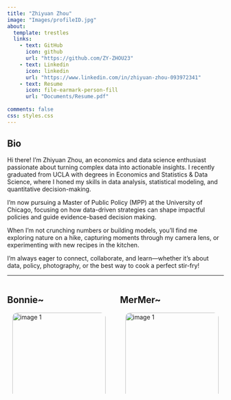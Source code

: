 ```yaml
---
title: "Zhiyuan Zhou"
image: "Images/profileID.jpg"
about:
  template: trestles
  links:
    - text: GitHub
      icon: github
      url: "https://github.com/ZY-ZHOU23"
    - text: Linkedin
      icon: linkedin
      url: "https://www.linkedin.com/in/zhiyuan-zhou-093972341"
    - text: Resume
      icon: file-earmark-person-fill
      url: "Documents/Resume.pdf"
  
comments: false
css: styles.css
---
```


::: {.column-page}

## Bio

Hi there! I’m Zhiyuan Zhou, an economics and data science enthusiast passionate about turning complex data into actionable insights. I recently graduated from UCLA with degrees in Economics and Statistics & Data Science, where I honed my skills in data analysis, statistical modeling, and quantitative decision-making.

I’m now pursuing a Master of Public Policy (MPP) at the University of Chicago, focusing on how data-driven strategies can shape impactful policies and guide evidence-based decision making.

When I’m not crunching numbers or building models, you’ll find me exploring nature on a hike, capturing moments through my camera lens, or experimenting with new recipes in the kitchen. 

I’m always eager to connect, collaborate, and learn—whether it’s about data, policy, photography, or the best way to cook a perfect stir-fry!

---

::: {.columns}
::: {.column width="50%"}

## Bonnie~

```{=html}

<style>
.carousel-container {
  width: 90%;
  max-width: 500px; /* Increased max width */
  margin: 0 auto;
}

.carousel-inner img {
  width: 100%;
  height: auto;
  max-height: 500px; /* Increased max height */
  object-fit: cover;
  border-radius: 12px;
}
</style>

<div class="carousel-container">
  <div id="bonniephoto" class="carousel slide" data-bs-ride="carousel">
  
    <!-- Carousel Items -->
    <div class="carousel-inner">
      <div class="carousel-item active">
        <img class="d-block w-100" src="Images/hammy/h1.jpg" alt="image 1">
      </div>
      <div class="carousel-item">
        <img class="d-block w-100" src="Images/hammy/h2.jpg" alt="image 2">
      </div>
      <div class="carousel-item">
        <img class="d-block w-100" src="Images/hammy/h3.jpg" alt="image 3">
      </div>
      <div class="carousel-item">
        <img class="d-block w-100" src="Images/hammy/h4.jpg" alt="image 4">
      </div>
    </div>
    
    <!-- Navigation Controls -->
    <button class="carousel-control-prev" type="button" data-bs-target="#bonniephoto" data-bs-slide="prev">
      <span class="carousel-control-prev-icon" aria-hidden="true"></span>
      <span class="visually-hidden">Previous</span>
    </button>
    <button class="carousel-control-next" type="button" data-bs-target="#bonniephoto" data-bs-slide="next">
      <span class="carousel-control-next-icon" aria-hidden="true"></span>
      <span class="visually-hidden">Next</span>
    </button>
  </div>
</div>
```

:::
::: {.column width="50%"}

## MerMer~

```{=html}
<div class="carousel-container">
  <div id="mermerphoto" class="carousel slide" data-bs-ride="carousel">
  
    <!-- Carousel Items -->
    <div class="carousel-inner">
      <div class="carousel-item active">
        <img class="d-block w-100" src="Images/cat/window.jpg" alt="image 1">
      </div>
      <div class="carousel-item">
        <img class="d-block w-100" src="Images/cat/plate.jpg" alt="image 2">
      </div>
      <div class="carousel-item">
        <img class="d-block w-100" src="Images/cat/head.jpg" alt="image 3">
      </div>
      <div class="carousel-item">
        <img class="d-block w-100" src="Images/cat/jump.jpg" alt="image 4">
      </div>
      <div class="carousel-item">
        <img class="d-block w-100" src="Images/cat/catbox.jpg" alt="image 5">
      </div>
      <div class="carousel-item">
        <img class="d-block w-100" src="Images/cat/inbag.jpg" alt="image 6">
      </div>
      <div class="carousel-item">
        <img class="d-block w-100" src="Images/cat/loaf.jpg" alt="image 7">
      </div>
      <div class="carousel-item">
        <img class="d-block w-100" src="Images/cat/car.jpg" alt="image 8">
      </div>
    </div>
    
    <!-- Navigation Controls -->
    <button class="carousel-control-prev" type="button" data-bs-target="#mermerphoto" data-bs-slide="prev">
      <span class="carousel-control-prev-icon" aria-hidden="true"></span>
      <span class="visually-hidden">Previous</span>
    </button>
    <button class="carousel-control-next" type="button" data-bs-target="#mermerphoto" data-bs-slide="next">
      <span class="carousel-control-next-icon" aria-hidden="true"></span>
      <span class="visually-hidden">Next</span>
    </button>
  </div>
</div>
```

:::
:::
::: 